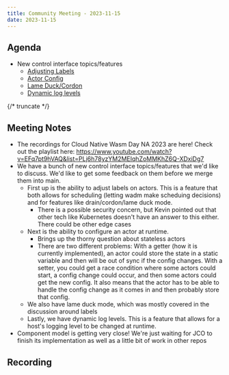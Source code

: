 ```yaml
---
title: Community Meeting - 2023-11-15
date: 2023-11-15
---
```


## Agenda

- New control interface topics/features
  - [Adjusting Labels](https://github.com/wasmCloud/wasmCloud/pull/780)
  - [Actor Config](https://github.com/wasmCloud/wasmCloud/pull/990)
  - [Lame Duck/Cordon](https://github.com/wasmCloud/wasmCloud/issues/693)
  - [Dynamic log levels](https://github.com/wasmCloud/wasmCloud/issues/998)

{/* truncate */}

## Meeting Notes

- The recordings for Cloud Native Wasm Day NA 2023 are here! Check out the playlist here:
  https://www.youtube.com/watch?v=EFq7pt9hVAQ&list=PLj6h78yzYM2MEIqhZoMMKhZ6Q-XDxiDg7
- We have a bunch of new control interface topics/features that we'd like to discuss. We'd like to
  get some feedback on them before we merge them into main.
  - First up is the ability to adjust labels on actors. This is a feature that both allows for
    scheduling (letting wadm make scheduing decisions) and for features like drain/cordon/lame duck
    mode.
    - There is a possible security concern, but Kevin pointed out that other tech like Kubernetes
      doesn't have an answer to this either. There could be other edge cases
  - Next is the ability to configure an actor at runtime.
    - Brings up the thorny question about stateless actors
    - There are two different problems: With a getter (how it is currently implemented), an actor
      could store the state in a static variable and then will be out of sync if the config changes.
      With a setter, you could get a race condition where some actors could start, a config change
      could occur, and then some actors could get the new config. It also means that the actor has
      to be able to handle the config change as it comes in and then probably store that config.
  - We also have lame duck mode, which was mostly covered in the discussion around labels
  - Lastly, we have dynamic log levels. This is a feature that allows for a host's logging level to
    be changed at runtime.
- Component model is getting very close! We're just waiting for JCO to finish its implementation as
  well as a little bit of work in other repos

## Recording

<YouTube url="https://www.youtube.com/watch?v=mJ_tL4o-cCI" />
